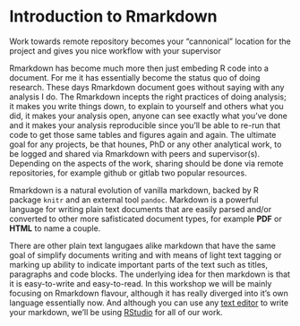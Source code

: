 
# Introduction to Rmarkdown

Work towards remote repository becomes your "cannonical" location for the project
and gives you nice workflow with your supervisor

Rmarkdown has become much more then just embeding R code into a document. For me it has essentially become the status quo of doing research. These days Rmarkdown document goes without saying with any analysis I do. The Rmarkdown incepts the right practices of doing analysis; it makes you write things down, to explain to yourself and others what you did, it makes your analysis open, anyone can see exactly what you've done and it makes your analysis reproducible since you'll be able to re-run that code to get those same tables and figures again and again. The ultimate goal for any projects, be that hounes, PhD or any other analytical work, to be logged and shared via Rmarkdown with peers and supervisor(s). Depending on the aspects of the work, sharing should be done via remote repositories, for example github or gitlab two popular resources.

Rmarkdown is a natural evolution of vanilla markdown, backed by R package `knitr` and an external tool `pandoc`. Markdown is a powerful language for writing plain text documents that are easily parsed and/or converted to other more safisticated document types, for example **PDF** or **HTML** to name a couple.

There are other plain text langugaes alike markdown that have the same goal of simplify documents writing and with means of light text tagging or marking up ability to indicate important parts of the text such as titles, paragraphs and code blocks. The underlying idea for then markdown is that it is easy-to-write and easy-to-read. In this workshop we will be mainly focusing on Rmarkdown flavour, although it has really diverged into it's own language essentially now. And although you can use any [text editor](https://en.wikipedia.org/wiki/Text_editor) to write your markdown, we'll be using [RStudio](https://rstudio.com) for all of our work.

